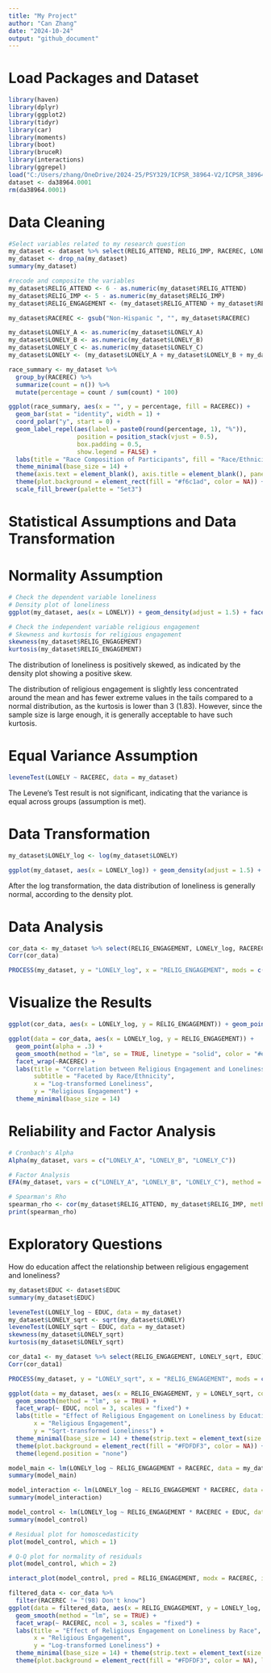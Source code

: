```yaml
---
title: "My Project"
author: "Can Zhang"
date: "2024-10-24"
output: "github_document"
---
```

# Load Packages and Dataset
```r

library(haven)
library(dplyr)
library(ggplot2)
library(tidyr)
library(car)
library(moments)
library(boot)
library(bruceR)
library(interactions)
library(ggrepel)
load("C:/Users/zhang/OneDrive/2024-25/PSY329/ICPSR_38964-V2/ICPSR_38964/DS0001/38964-0001-Data.rda")
dataset <- da38964.0001
rm(da38964.0001)

```

# Data Cleaning
```r

#Select variables related to my research question
my_dataset <- dataset %>% select(RELIG_ATTEND, RELIG_IMP, RACEREC, LONELY_A, LONELY_B, LONELY_C)
my_dataset <- drop_na(my_dataset)
summary(my_dataset)

#recode and composite the variables
my_dataset$RELIG_ATTEND <- 6 - as.numeric(my_dataset$RELIG_ATTEND)
my_dataset$RELIG_IMP <- 5 - as.numeric(my_dataset$RELIG_IMP)
my_dataset$RELIG_ENGAGEMENT <- (my_dataset$RELIG_ATTEND + my_dataset$RELIG_IMP) / 2

my_dataset$RACEREC <- gsub("Non-Hispanic ", "", my_dataset$RACEREC)

my_dataset$LONELY_A <- as.numeric(my_dataset$LONELY_A)
my_dataset$LONELY_B <- as.numeric(my_dataset$LONELY_B)
my_dataset$LONELY_C <- as.numeric(my_dataset$LONELY_C)
my_dataset$LONELY <- (my_dataset$LONELY_A + my_dataset$LONELY_B + my_dataset$LONELY_C) / 3

race_summary <- my_dataset %>%
  group_by(RACEREC) %>%
  summarize(count = n()) %>%
  mutate(percentage = count / sum(count) * 100) 

ggplot(race_summary, aes(x = "", y = percentage, fill = RACEREC)) +
  geom_bar(stat = "identity", width = 1) +
  coord_polar("y", start = 0) +
  geom_label_repel(aes(label = paste0(round(percentage, 1), "%")),
                   position = position_stack(vjust = 0.5),
                   box.padding = 0.5,
                   show.legend = FALSE) +
  labs(title = "Race Composition of Participants", fill = "Race/Ethnicity") +
  theme_minimal(base_size = 14) +
  theme(axis.text = element_blank(), axis.title = element_blank(), panel.grid = element_blank()) +
  theme(plot.background = element_rect(fill = "#f6c1ad", color = NA)) + 
  scale_fill_brewer(palette = "Set3")

```

# Statistical Assumptions and Data Transformation
# Normality Assumption
```r

# Check the dependent variable loneliness
# Density plot of loneliness
ggplot(my_dataset, aes(x = LONELY)) + geom_density(adjust = 1.5) + facet_wrap(~RACEREC) + theme_classic()

# Check the independent variable religious engagement
# Skewness and kurtosis for religious engagement
skewness(my_dataset$RELIG_ENGAGEMENT)
kurtosis(my_dataset$RELIG_ENGAGEMENT)

```

The distribution of loneliness is positively skewed, as indicated by the density plot showing a positive skew.

The distribution of religious engagement is slightly less concentrated around the mean and has fewer extreme values in the tails compared to a normal distribution, as the kurtosis is lower than 3 (1.83). However, since the sample size is large enough, it is generally acceptable to have such kurtosis.

# Equal Variance Assumption
```r

leveneTest(LONELY ~ RACEREC, data = my_dataset)

```

The Levene's Test result is not significant, indicating that the variance is equal across groups (assumption is met).

# Data Transformation
```r

my_dataset$LONELY_log <- log(my_dataset$LONELY)

ggplot(my_dataset, aes(x = LONELY_log)) + geom_density(adjust = 1.5) + facet_wrap(~RACEREC) + theme_classic()

```

After the log transformation, the data distribution of loneliness is generally normal, according to the density plot.

# Data Analysis
```r

cor_data <- my_dataset %>% select(RELIG_ENGAGEMENT, LONELY_log, RACEREC)
Corr(cor_data)

PROCESS(my_dataset, y = "LONELY_log", x = "RELIG_ENGAGEMENT", mods = c("RACEREC"))

```

# Visualize the Results
```r

ggplot(cor_data, aes(x = LONELY_log, y = RELIG_ENGAGEMENT)) + geom_point(alpha = .3) + geom_smooth(method = "lm", se = TRUE, linetype = "solid", color = "#e7553d") +  theme_minimal(base_size = 14)

ggplot(data = cor_data, aes(x = LONELY_log, y = RELIG_ENGAGEMENT)) +
  geom_point(alpha = .3) +
  geom_smooth(method = "lm", se = TRUE, linetype = "solid", color = "#e7553d") +
  facet_wrap(~RACEREC) +
  labs(title = "Correlation between Religious Engagement and Loneliness",
       subtitle = "Faceted by Race/Ethnicity",
       x = "Log-transformed Loneliness", 
       y = "Religious Engagement") +
  theme_minimal(base_size = 14)

```

# Reliability and Factor Analysis
```r

# Cronbach's Alpha
Alpha(my_dataset, vars = c("LONELY_A", "LONELY_B", "LONELY_C"))

# Factor Analysis
EFA(my_dataset, vars = c("LONELY_A", "LONELY_B", "LONELY_C"), method = "pa", plot.scree = TRUE, nfactors = c("parallel"))

# Spearman's Rho
spearman_rho <- cor(my_dataset$RELIG_ATTEND, my_dataset$RELIG_IMP, method = "spearman")
print(spearman_rho)

```

# Exploratory Questions
How do education affect the relationship between religious engagement and loneliness?
```r

my_dataset$EDUC <- dataset$EDUC
summary(my_dataset$EDUC)

leveneTest(LONELY_log ~ EDUC, data = my_dataset)
my_dataset$LONELY_sqrt <- sqrt(my_dataset$LONELY)
leveneTest(LONELY_sqrt ~ EDUC, data = my_dataset)
skewness(my_dataset$LONELY_sqrt)
kurtosis(my_dataset$LONELY_sqrt)

cor_data1 <- my_dataset %>% select(RELIG_ENGAGEMENT, LONELY_sqrt, EDUC)
Corr(cor_data1)

PROCESS(my_dataset, y = "LONELY_sqrt", x = "RELIG_ENGAGEMENT", mods = c("EDUC"))

ggplot(data = my_dataset, aes(x = RELIG_ENGAGEMENT, y = LONELY_sqrt, color = EDUC)) +
  geom_smooth(method = "lm", se = TRUE) +
  facet_wrap(~ EDUC, ncol = 3, scales = "fixed") + 
  labs(title = "Effect of Religious Engagement on Loneliness by Education",
       x = "Religious Engagement",
       y = "Sqrt-transformed Loneliness") +
  theme_minimal(base_size = 14) + theme(strip.text = element_text(size = 10)) + 
  theme(plot.background = element_rect(fill = "#FDFDF3", color = NA)) + 
  theme(legend.position = "none")

```

```r

model_main <- lm(LONELY_log ~ RELIG_ENGAGEMENT + RACEREC, data = my_dataset)
summary(model_main)

model_interaction <- lm(LONELY_log ~ RELIG_ENGAGEMENT * RACEREC, data = my_dataset)
summary(model_interaction)

model_control <- lm(LONELY_log ~ RELIG_ENGAGEMENT * RACEREC + EDUC, data = my_dataset)
summary(model_control)

# Residual plot for homoscedasticity
plot(model_control, which = 1)

# Q-Q plot for normality of residuals
plot(model_control, which = 2)

interact_plot(model_control, pred = RELIG_ENGAGEMENT, modx = RACEREC, interval = TRUE)

filtered_data <- cor_data %>%
  filter(RACEREC != "(98) Don't know")
ggplot(data = filtered_data, aes(x = RELIG_ENGAGEMENT, y = LONELY_log, color = RACEREC)) +
  geom_smooth(method = "lm", se = TRUE) +
  facet_wrap(~ RACEREC, ncol = 3, scales = "fixed") + 
  labs(title = "Effect of Religious Engagement on Loneliness by Race",
       x = "Religious Engagement",
       y = "Log-transformed Loneliness") +
  theme_minimal(base_size = 14) + theme(strip.text = element_text(size = 10)) + 
  theme(plot.background = element_rect(fill = "#FDFDF3", color = NA), legend.position = "none")
```